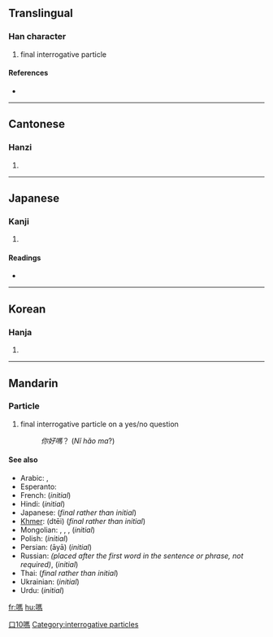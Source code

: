 {{also|吗}}
==Translingual==

===Han character===
{{Han char|rn=30|rad=口|as=10|sn=13|four=6102<sub>7</sub>|canj=口尸手火 (RSQF)}}

# final interrogative particle

====References====
* {{Han ref|kx=0202.210|dkj=04065|dj=0425.020|hdz=10664.100|uh=55CE|ud=21966|bh=B6DC|bd=46812}}

----

==Cantonese==

===Hanzi===
{{yue-hanzi|jyut=|y=ma3}}

# {{defn|Cantonese|sort=口10}}

----

==Japanese==

===Kanji===
{{ja-kanji|grade=|rs=口10}}

# {{defn|Japanese}}

====Readings====
* {{ja-readings|on=[[ば]] (ba)|kun=}}

----

==Korean==

===Hanja===
{{ko-hanja|hangeul=마|rv=ma|mr=ma}}

# {{defn|Korean|sort=口10}}

----

==Mandarin==
{{zh-forms|[[吗]]|{{zh-lookup|嗎}}}}

===Particle===
{{cmn-particle|t|pin=ma|pint=ma|tra=嗎|sim=吗|rs=口10}}

# final interrogative particle on a yes/no question
#: ''你好嗎''？ (''Nǐ hǎo ma''?)

====See also====
* Arabic: {{t-|ar|هل|tr=hal|sc=Arab}}, {{t-|ar|أ|tr='a|sc=Arab}}
* Esperanto: {{t+|eo|ĉu|xs=Esperanto}}
* French: {{t+|fr|est-ce que}} (''initial'')
* Hindi: {{t-|hi|क्या|tr=kyā|sc=Deva|xs=Hindi}} (''initial'')
* Japanese: {{t+|ja|か|tr=ka|sc=Jpan}} (''final rather than initial'')
* [[Khmer]]: {{Khmr|[[ទេ]]}} (dtēi) (''final rather than initial'')
* Mongolian: {{t-|mo|уу|tr=uu|sc=Cyrl|xs=Moldavian}}, {{t|mo|үү|tr=üü|sc=Cyrl|xs=Moldavian}}, {{t|mo|юу|tr=yu|sc=Cyrl|xs=Moldavian}}, {{t-|mo|юү|tr=yü|sc=Cyrl|xs=Moldavian}} (''initial'')
* Polish: {{t+|pl|czy}} (''initial'')
* Persian: {{fa-Arab|[[آیا]]}} (āyā) (''initial'')
* Russian: {{t+|ru|ли|tr=li|sc=Cyrl}} ''(placed after the first word in the sentence or phrase, not required)'', {{t+|ru|разве|tr=rázve|sc=Cyrl}} (''initial'')
* Thai: {{t-|th|ไหม|tr=mãi|sc=Thai|xs=Thai}} (''final rather than initial'')
* Ukrainian: {{t-|uk|чи|tr=čy|sc=Cyrl|xs=Ukrainian}} (''initial'')
* Urdu: {{t-|ur|کیا|tr=kyā|sc=ur-Arab|xs=Urdu}} (''initial'')

[[Category:zh-tw:Beginning Mandarin|口10嗎]]
[[Category:interrogative particles]]

[[fr:嗎]]
[[hu:嗎]]